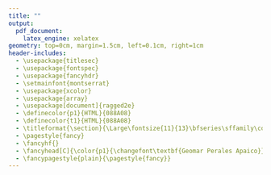 ```yaml
---
title: ""
output:
  pdf_document:
    latex_engine: xelatex
geometry: top=0cm, margin=1.5cm, left=0.1cm, right=1cm
header-includes:
  - \usepackage{titlesec}
  - \usepackage{fontspec}
  - \usepackage{fancyhdr}
  - \setmainfont{montserrat}
  - \usepackage{xcolor}
  - \usepackage{array}
  - \usepackage[document]{ragged2e}
  - \definecolor{p1}{HTML}{088A08}
  - \definecolor{t1}{HTML}{088A08}
  - \titleformat{\section}{\Large\fontsize{11}{13}\bfseries\sffamily\color{t1}}{}{0pt}{}
  - \pagestyle{fancy}
  - \fancyhf{}
  - \fancyhead[C]{\color{p1}{\changefont\textbf{Geomar Perales Apaico}}}
  - \fancypagestyle{plain}{\pagestyle{fancy}}
---
```

\setlength{\headsep}{0.3cm}
\newcommand{\changefont}{%
    \fontsize{16}{9}\selectfont
}

\begin{figure}[tph]
  \begin{minipage}[c][22cm][t]{5cm}

alfa

  \end{minipage}
  %
  \hfill
  %
  \begin{minipage}[c][24cm][t]{13cm}
  \justify


  
  \end{minipage}
\end{figure}
